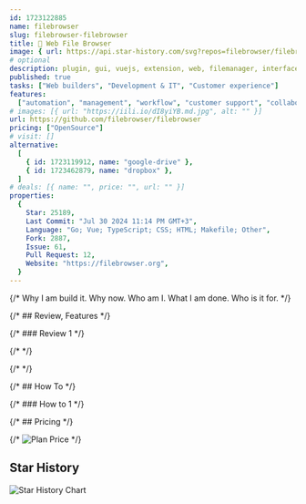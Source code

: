 ```yaml
---
id: 1723122885
name: filebrowser
slug: filebrowser-filebrowser
title: 📂 Web File Browser
image: { url: https://api.star-history.com/svg?repos=filebrowser/filebrowser }
# optional
description: plugin, gui, vuejs, extension, web, filemanager, interface, administrator,  ,
published: true
tasks: ["Web builders", "Development & IT", "Customer experience"]
features:
  ["automation", "management", "workflow", "customer support", "collaboration"]
# images: [{ url: "https://iili.io/dI8yiYB.md.jpg", alt: "" }]
url: https://github.com/filebrowser/filebrowser
pricing: ["OpenSource"]
# visit: []
alternative:
  [
    { id: 1723119912, name: "google-drive" },
    { id: 1723462879, name: "dropbox" },
  ]
# deals: [{ name: "", price: "", url: "" }]
properties:
  {
    Star: 25189,
    Last Commit: "Jul 30 2024 11:14 PM GMT+3",
    Language: "Go; Vue; TypeScript; CSS; HTML; Makefile; Other",
    Fork: 2887,
    Issue: 61,
    Pull Request: 12,
    Website: "https://filebrowser.org",
  }
---
```


{/* Why I am build it. Why now. Who am I. What I am done. Who is it for. */}

{/* ## Review, Features */}

{/* ### Review 1 */}

{/* <DetailYoutube videoId="" startTime={0} /> */}

{/* <Twitters ids=[] /> */}

{/* ## How To */}

{/* ### How to 1 */}

{/* ## Pricing */}

{/* <Img src="" alt="Plan Price" /> */}

## Star History

![Star History Chart](https://api.star-history.com/svg?repos=filebrowser/filebrowser)
